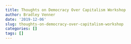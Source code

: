 ```yaml
---
title: Thoughts on Democracy Over Capitalism Workshop
author: Bradley Venner
date: '2019-12-06'
slug: thoughts-on-democracy-over-capitalism-workshop
categories: []
tags: []
---
```

